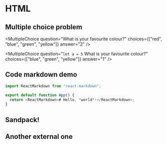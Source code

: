 # HTML

## Multiple choice problem


<MultipleChoice
  question="What is your favourite colour?"
  choices={["red", "blue", "green", "yellow"]}
  answer="2"
/>

<MultipleChoice
  question="`let a = 5` What is your favourite colour?"
  choices={["blue", "green", "yellow"]}
  answer="1"
/>

## Code markdown demo

```js filename="demo.js" copy
import ReactMarkdown from "react-markdown";

export default function App() {
  return <ReactMarkdown># Hello, *world*!</ReactMarkdown>;
}
```

## Sandpack!


<Sandbox template="react" files={files} />

## Another external one
